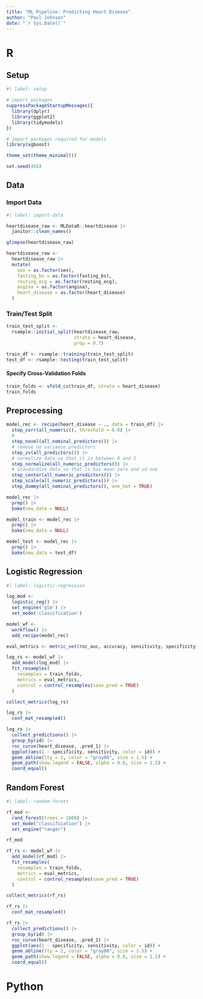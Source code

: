 ```yaml
---
title: "ML Pipeline: Predicting Heart Disease"
author: "Paul Johnson"
date: "`r Sys.Date()`"
---
```


# R

## Setup

```r
#| label: setup

# import packages
suppressPackageStartupMessages({
  library(dplyr)
  library(ggplot2)
  library(tidymodels)
})

# import packages required for models
library(xgboost)

theme_set(theme_minimal())

set.seed(456)
```

## Data

### Import Data

```r
#| label: import-data

heartdisease_raw <- MLDataR::heartdisease |>
  janitor::clean_names()

glimpse(heartdisease_raw)

heartdisease_raw <-
  heartdisease_raw |>
  mutate(
    sex = as.factor(sex),
    fasting_bs = as.factor(fasting_bs),
    resting_ecg = as.factor(resting_ecg),
    angina = as.factor(angina),
    heart_disease = as.factor(heart_disease)
  )

```

### Train/Test Split

```r

train_test_split <-
  rsample::initial_split(heartdisease_raw,
                         strata = heart_disease,
                         prop = 0.7)

train_df <- rsample::training(train_test_split)
test_df <- rsample::testing(train_test_split)

```

#### Specify Cross-Validation Folds

```r
train_folds <- vfold_cv(train_df, strata = heart_disease)
train_folds

```

## Preprocessing

```r

model_rec <- recipe(heart_disease ~ ., data = train_df) |>
  step_corr(all_numeric(), threshold = 0.8) |>
  # 
  step_novel(all_nominal_predictors()) |>
  # remove no variance predictors
  step_zv(all_predictors()) |>
  # normalize data so that it is between 0 and 1
  step_normalize(all_numeric_predictors()) |>
  # standardize data so that is has mean zero and sd one
  step_center(all_numeric_predictors()) |>
  step_scale(all_numeric_predictors()) |>
  step_dummy(all_nominal_predictors(), one_hot = TRUE)

model_rec |>
  prep() |>
  bake(new_data = NULL)

model_train <- model_rec |>
  prep() |>
  bake(new_data = NULL)

model_test <- model_rec |>
  prep() |>
  bake(new_data = test_df)

```

## Logistic Regression

```r
#| label: logistic-regression

log_mod <-
  logistic_reg() |>
  set_engine('glm') |>
  set_mode('classification')

model_wf <-
  workflow() |>
  add_recipe(model_rec)

eval_metrics <- metric_set(roc_auc, accuracy, sensitivity, specificity)

log_rs <- model_wf |>
  add_model(log_mod) |>
  fit_resamples(
    resamples = train_folds,
    metrics = eval_metrics,
    control = control_resamples(save_pred = TRUE)
  )

collect_metrics(log_rs)

log_rs |>
  conf_mat_resampled()

log_rs |>
  collect_predictions() |>
  group_by(id) |>
  roc_curve(heart_disease, .pred_1) |>
  ggplot(aes(1 - specificity, sensitivity, color = id)) +
  geom_abline(lty = 2, color = "gray80", size = 1.5) +
  geom_path(show.legend = FALSE, alpha = 0.6, size = 1.2) +
  coord_equal()

```

## Random Forest

```r
#| label: random-forest

rf_mod <- 
  rand_forest(trees = 1000) |>
  set_mode("classification") |>
  set_engine("ranger")

rf_mod

rf_rs <- model_wf |>
  add_model(rf_mod) |>
  fit_resamples(
    resamples = train_folds,
    metrics = eval_metrics,
    control = control_resamples(save_pred = TRUE)
  )

collect_metrics(rf_rs)

rf_rs |>
  conf_mat_resampled()

rf_rs |>
  collect_predictions() |>
  group_by(id) |>
  roc_curve(heart_disease, .pred_1) |>
  ggplot(aes(1 - specificity, sensitivity, color = id)) +
  geom_abline(lty = 2, color = "gray80", size = 1.5) +
  geom_path(show.legend = FALSE, alpha = 0.6, size = 1.2) +
  coord_equal()

```

# Python

```python



```
